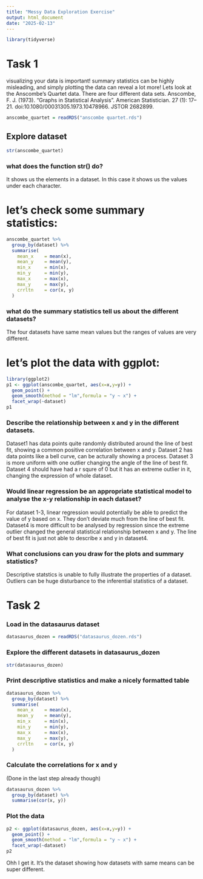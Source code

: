 ```yaml
---
title: "Messy Data Exploration Exercise"
output: html_document
date: "2025-02-13"
---
```


```r
 

library(tidyverse)
```

# Task 1
visualizing your data is important!
summary statistics can be highly misleading, and simply plotting the data can reveal a lot more!
Lets look at the Anscombe’s Quartet data. There are four different data sets.
Anscombe, F. J. (1973). "Graphs in Statistical Analysis". American Statistician. 27 (1): 17–21. doi:10.1080/00031305.1973.10478966. JSTOR 2682899.
```r
anscombe_quartet = readRDS("anscombe quartet.rds")
```

## Explore dataset

```r
str(anscombe_quartet)
```
### what does the function str() do? 
It shows us the elements in a dataset. In this case it shows us the values under each character.

# let's check some summary statistics:
```r
anscombe_quartet %>% 
  group_by(dataset) %>% 
  summarise(
    mean_x    = mean(x),
    mean_y    = mean(y),
    min_x     = min(x),
    min_y     = min(y),
    max_x     = max(x),
    max_y     = max(y),
    crrltn    = cor(x, y)
  )
```
### what do the summary statistics tell us about the different datasets? 
The four datasets have same mean values but the ranges of values are very different.

# let's plot the data with ggplot:
```r
library(ggplot2)
p1 <- ggplot(anscombe_quartet, aes(x=x,y=y)) +
  geom_point() + 
  geom_smooth(method = "lm",formula = "y ~ x") +
  facet_wrap(~dataset)
p1
```

### Describe the relationship between x and y in the different datasets. 
Dataset1 has data points quite randomly distributed around the line of best fit, showing a common positive correlation between x and y. Dataset 2 has data points like a bell curve, can be acturally showing a process. Dataset 3 is more uniform with one outlier changing the angle of the line of best fit. Dataset 4 should have had a r squre of 0 but it has an extreme outlier in it, changing the expression of whole dataset.

### Would linear regression be an appropriate statistical model to analyse the x-y relationship in each dataset?
For dataset 1-3, linear regression would potentially be able to predict the value of y based on x. They don't deviate much from the line of best fit. Dataset4 is more difficult to be analysed by regression since the extreme outlier changed the general statistical relationship between x and y. The line of best fit is just not able to describe x and y in dataset4.

### What conclusions can you draw for the plots and summary statistics? 
Descriptive statstics is unable to fully illustrate the properties of a dataset. Outliers can be huge disturbance to the inferential statistics of a dataset.

# Task 2

### Load in the datasaurus dataset
```r
datasaurus_dozen = readRDS("datasaurus_dozen.rds")
```

### Explore the different datasets in datasaurus_dozen 
```r
str(datasaurus_dozen)
```
### Print descriptive statistics and make a nicely formatted table
```r
datasaurus_dozen %>% 
  group_by(dataset) %>% 
  summarise(
    mean_x    = mean(x),
    mean_y    = mean(y),
    min_x     = min(x),
    min_y     = min(y),
    max_x     = max(x),
    max_y     = max(y),
    crrltn    = cor(x, y)
  )
```
### Calculate the correlations for x and y 
(Done in the last step already though)
```r
datasaurus_dozen %>%
  group_by(dataset) %>%
  summarise(cor(x, y))
```
### Plot the data
```r
p2 <- ggplot(datasaurus_dozen, aes(x=x,y=y)) +
  geom_point() + 
  geom_smooth(method = "lm",formula = "y ~ x") +
  facet_wrap(~dataset)
p2
```
Ohh I get it. It's the dataset showing how datasets with same means can be super different.


